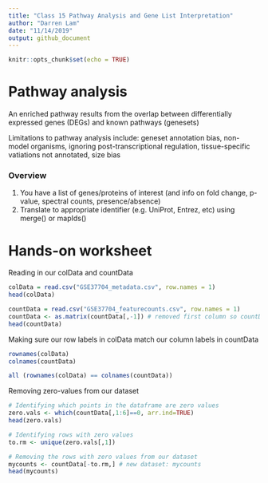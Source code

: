 ```yaml
---
title: "Class 15 Pathway Analysis and Gene List Interpretation"
author: "Darren Lam"
date: "11/14/2019"
output: github_document
---
```


```r
knitr::opts_chunk$set(echo = TRUE)
```

# Pathway analysis

An enriched pathway results from the overlap between differentially expressed genes (DEGs) and known pathways (genesets)

Limitations to pathway analysis include: geneset annotation bias, non-model organisms, ignoring post-transcriptional regulation, tissue-specific vatiations not annotated, size bias


### Overview

1) You have a list of genes/proteins of interest (and info on fold change, p-value, spectral counts, presence/absence)
2) Translate to appropriate identifier (e.g. UniProt, Entrez, etc) using merge() or mapIds()

# Hands-on worksheet

Reading in our colData and countData
```r

colData = read.csv("GSE37704_metadata.csv", row.names = 1)
head(colData)

countData = read.csv("GSE37704_featurecounts.csv", row.names = 1)
countData <- as.matrix(countData[,-1]) # removed first column so countData columns match colData rows
head(countData)
```

Making sure our row labels in colData match our column labels in countData
```r

rownames(colData)
colnames(countData)

all (rownames(colData) == colnames(countData))
```

Removing zero-values from our dataset
```r
# Identifying which points in the dataframe are zero values
zero.vals <- which(countData[,1:6]==0, arr.ind=TRUE)
head(zero.vals)

# Identifying rows with zero values
to.rm <- unique(zero.vals[,1])

# Removing the rows with zero values from our dataset
mycounts <- countData[-to.rm,] # new dataset: mycounts
head(mycounts)
```

